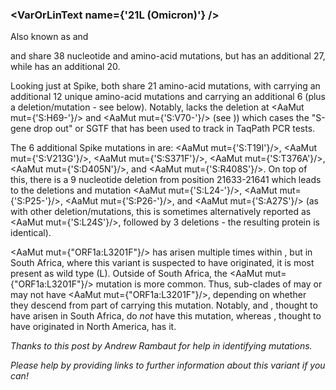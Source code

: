 


<MdxContent filepath="clusters/VoCHeader.mdx" />

### <VarOrLinText name={'21L (Omicron)'} />
Also known as <VarOrLin name="21L (Omicron)" invert={true} /> and <Who name="Omicron" />

<MdxContent filepath="clusters/OmicronHeader.mdx" />

<VarOrLin name="21L (Omicron)" /> and <VarOrLin name="21K (Omicron)" prefix=""/> share 38 nucleotide and amino-acid mutations, but <VarOrLin name="21L (Omicron)" prefix=""/> has an additional 27, while <VarOrLin name="21K (Omicron)" prefix=""/> has an additional 20.

Looking just at Spike, both share 21 amino-acid mutations, with <VarOrLin name="21K (Omicron)" prefix=""/> carrying an additional 12 unique amino-acid mutations and <VarOrLin name="21L (Omicron)" prefix=""/> carrying an additional 6 (plus a deletion/mutation - see below). Notably, <VarOrLin name="21L (Omicron)" prefix=""/> lacks the deletion at <AaMut mut={'S:H69-'}/> and <AaMut mut={'S:V70-'}/> (see <Mut name="S:H69-"/>)) which cases the "S-gene drop out" or SGTF that has been used to track <VarOrLin name="21K (Omicron)" prefix=""/> in TaqPath PCR tests.

The 6 additional Spike mutations in <VarOrLin name="21L (Omicron)" prefix=""/> are: <AaMut mut={'S:T19I'}/>, <AaMut mut={'S:V213G'}/>, <AaMut mut={'S:S371F'}/>, <AaMut mut={'S:T376A'}/>, <AaMut mut={'S:D405N'}/>, and <AaMut mut={'S:R408S'}/>.
On top of this, there is a 9 nucleotide deletion from position 21633-21641 which leads to the deletions and mutation <AaMut mut={'S:L24-'}/>, <AaMut mut={'S:P25-'}/>, <AaMut mut={'S:P26-'}/>, and <AaMut mut={'S:A27S'}/> (as with other deletion/mutations, this is sometimes alternatively reported as <AaMut mut={'S:L24S'}/>, followed by 3 deletions - the resulting protein is identical).

<AaMut mut={"ORF1a:L3201F"}/> has arisen multiple times within <VarOrLin name="21L (Omicron)" prefix=""/>, but in South Africa, where this variant is suspected to have originated, it is most present as wild type (L). Outside of South Africa, the <AaMut mut={"ORF1a:L3201F"}/> mutation is more common. Thus, sub-clades of <VarOrLin name="21L (Omicron)" prefix=""/> may or may not have <AaMut mut={"ORF1a:L3201F"}/>, depending on whether they descend from part of <VarOrLin name="21L (Omicron)" prefix=""/> carrying this mutation. Notably, <VarOrLin name="22A (Omicron)" prefix=""/> and <VarOrLin name="22B (Omicron)" prefix=""/>, thought to have arisen in South Africa, do <i>not</i> have this mutation, whereas <VarOrLin name="22C (Omicron)"/>, thought to have originated in North America, has it.

<i>Thanks to <LinkExternal href="https://github.com/cov-lineages/pango-designation/issues/361">this post</LinkExternal> by Andrew Rambaut for help in identifying mutations.</i>
<br/>

_Please help by providing links to further information about this variant if you can!_




